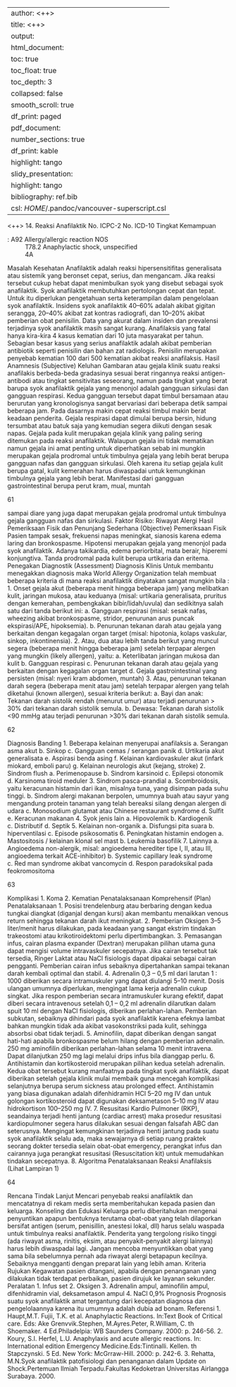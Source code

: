 
---
author: <++>
title: <++>
output:
  html_document:
    toc: true
    toc_float: true
    toc_depth: 3
    collapsed: false
    smooth_scroll: true
    df_print: paged
  pdf_document:
    number_sections: true
    df_print: kable
    highlight: tango
  slidy_presentation:
    highlight: tango
bibliography: ref.bib
csl: $HOME$/.pandoc/vancouver-superscript.csl
---

<++>
14. Reaksi Anafilaktik
No. ICPC-2
No. ICD-10
Tingkat Kemampuan

: A92 Allergy/allergic reaction NOS
: T78.2 Anaphylactic shock, unspecified
: 4A

Masalah Kesehatan
Anafilaktik adalah reaksi hipersensitifitas generalisata atau sistemik yang
beronset cepat, serius, dan mengancam. Jika reaksi tersebut cukup hebat
dapat menimbulkan syok yang disebut sebagai syok anafilaktik. Syok
anafilaktik membutuhkan pertolongan cepat dan tepat. Untuk itu diperlukan
pengetahuan serta keterampilan dalam pengelolaan syok anafilaktik.
Insidens syok anafilaktik 40–60% adalah akibat gigitan serangga, 20–40%
akibat zat kontras radiografi, dan 10–20% akibat pemberian obat penisilin.
Data yang akurat dalam insiden dan prevalensi terjadinya syok anafilaktik
masih sangat kurang. Anafilaksis yang fatal hanya kira-kira 4 kasus kematian
dari 10 juta masyarakat per tahun. Sebagian besar kasus yang serius
anafilaktik adalah akibat pemberian antibiotik seperti penisilin dan bahan zat
radiologis. Penisilin merupakan penyebab kematian 100 dari 500 kematian
akibat reaksi anafilaksis.
Hasil Anamnesis (Subjective)
Keluhan
Gambaran atau gejala klinik suatu reaksi anafilakis berbeda-beda gradasinya
sesuai berat ringannya reaksi antigen-antibodi atau tingkat sensitivitas
seseorang, namun pada tingkat yang berat barupa syok anafilaktik gejala yang
menonjol adalah gangguan sirkulasi dan gangguan respirasi. Kedua gangguan
tersebut dapat timbul bersamaan atau berurutan yang kronologisnya sangat
bervariasi dari beberapa detik sampai beberapa jam. Pada dasarnya makin
cepat reaksi timbul makin berat keadaan penderita.
Gejala respirasi dapat dimulai berupa bersin, hidung tersumbat atau batuk saja
yang kemudian segera diikuti dengan sesak napas.
Gejala pada kulit merupakan gejala klinik yang paling sering ditemukan pada
reaksi anafilaktik. Walaupun gejala ini tidak mematikan namun gejala ini amat
penting untuk diperhatikan sebab ini mungkin merupakan gejala prodromal
untuk timbulnya gejala yang lebih berat berupa gangguan nafas dan gangguan
sirkulasi. Oleh karena itu setiap gejala kulit berupa gatal, kulit kemerahan
harus diwaspadai untuk kemungkinan timbulnya gejala yang lebih berat.
Manifestasi dari gangguan gastrointestinal berupa perut kram, mual, muntah

61

sampai diare yang juga dapat merupakan gejala prodromal untuk timbulnya
gejala gangguan nafas dan sirkulasi.
Faktor Risiko:
Riwayat Alergi
Hasil Pemeriksaan Fisik dan Penunjang Sederhana (Objective)
Pemeriksaan Fisik
Pasien tampak sesak, frekuensi napas meningkat, sianosis karena edema
laring dan bronkospasme. Hipotensi merupakan gejala yang menonjol pada
syok anafilaktik. Adanya takikardia, edema periorbital, mata berair, hiperemi
konjungtiva. Tanda prodromal pada kulit berupa urtikaria dan eritema.
Penegakan Diagnostik (Assessment)
Diagnosis Klinis
Untuk membantu menegakkan diagnosis maka World Allergy Organization
telah membuat beberapa kriteria di mana reaksi anafilaktik dinyatakan sangat
mungkin bila :
1. Onset gejala akut (beberapa menit hingga beberapa jam) yang melibatkan
kulit, jaringan mukosa, atau keduanya (misal: urtikaria generalisata,
pruritus dengan kemerahan, pembengkakan bibir/lidah/uvula) dan
sedikitnya salah satu dari tanda berikut ini:
a. Gangguan respirasi (misal: sesak nafas, wheezing akibat
bronkospasme, stridor, penurunan arus puncak ekspirasi/APE,
hipoksemia).
b. Penurunan tekanan darah atau gejala yang berkaitan dengan
kegagalan organ target (misal: hipotonia, kolaps vaskular, sinkop,
inkontinensia).
2. Atau, dua atau lebih tanda berikut yang muncul segera (beberapa menit
hingga beberapa jam) setelah terpapar alergen yang mungkin (likely
allergen), yaitu:
a. Keterlibatan jaringan mukosa dan kulit
b. Gangguan respirasi
c. Penurunan tekanan darah atau gejala yang berkaitan dengan
kegagalan organ target
d. Gejala gastrointestinal yang persisten (misal: nyeri kram abdomen,
muntah)
3. Atau, penurunan tekanan darah segera (beberapa menit atau jam) setelah
terpapar alergen yang telah diketahui (known allergen), sesuai kriteria
berikut:
a. Bayi dan anak: Tekanan darah sistolik rendah (menurut umur) atau
terjadi penurunan > 30% dari tekanan darah sistolik semula.
b. Dewasa: Tekanan darah sistolik <90 mmHg atau terjadi penurunan
>30% dari tekanan darah sistolik semula.

62

Diagnosis Banding
1. Beberapa kelainan menyerupai anafilaksis
a. Serangan asma akut
b. Sinkop
c. Gangguan cemas / serangan panik
d. Urtikaria akut generalisata
e. Aspirasi benda asing
f. Kelainan kardiovaskuler akut (infark miokard, emboli paru)
g. Kelainan neurologis akut (kejang, stroke)
2. Sindrom flush
a. Perimenopause
b. Sindrom karsinoid
c. Epilepsi otonomik
d. Karsinoma tiroid meduler
3. Sindrom pasca-prandial
a. Scombroidosis, yaitu keracunan histamin dari ikan, misalnya tuna,
yang disimpan pada suhu tinggi.
b. Sindrom alergi makanan berpolen, umumnya buah atau sayur yang
mengandung protein tanaman yang telah bereaksi silang dengan
alergen di udara
c. Monosodium glutamat atau Chinese restaurant syndrome
d. Sulfit
e. Keracunan makanan
4. Syok jenis lain
a. Hipovolemik
b. Kardiogenik
c. Distributif
d. Septik
5. Kelainan non-organik
a. Disfungsi pita suara
b. hiperventilasi
c. Episode psikosomatis
6. Peningkatan histamin endogen
a. Mastositosis / kelainan klonal sel mast
b. Leukemia basofilik
7. Lainnya
a. Angioedema non-alergik, misal: angioedema herediter tipe I, II, atau III,
angioedema terkait ACE-inhibitor)
b. Systemic capillary leak syndrome
c. Red man syndrome akibat vancomycin
d. Respon paradoksikal pada feokromositoma

63

Komplikasi
1. Koma
2. Kematian
Penatalaksanaan Komprehensif (Plan)
Penatalaksanaan
1. Posisi trendelenburg atau berbaring dengan kedua tungkai diangkat
(diganjal dengan kursi) akan membantu menaikkan venous return
sehingga tekanan darah ikut meningkat.
2. Pemberian Oksigen 3–5 liter/menit harus dilakukan, pada keadaan yang
sangat ekstrim tindakan trakeostomi atau krikotiroidektomi perlu
dipertimbangkan.
3. Pemasangan infus, cairan plasma expander (Dextran) merupakan pilihan
utama guna dapat mengisi volume intravaskuler secepatnya. Jika cairan
tersebut tak tersedia, Ringer Laktat atau NaCl fisiologis dapat dipakai
sebagai cairan pengganti. Pemberian cairan infus sebaiknya
dipertahankan sampai tekanan darah kembali optimal dan stabil.
4. Adrenalin 0,3 – 0,5 ml dari larutan 1 : 1000 diberikan secara intramuskuler
yang dapat diulangi 5–10 menit. Dosis ulangan umumnya diperlukan,
mengingat lama kerja adrenalin cukup singkat. Jika respon pemberian
secara intramuskuler kurang efektif, dapat diberi secara intravenous
setelah 0,1 – 0,2 ml adrenalin dilarutkan dalam spuit 10 ml dengan NaCl
fisiologis, diberikan perlahan-lahan. Pemberian subkutan, sebaiknya
dihindari pada syok anafilaktik karena efeknya lambat bahkan mungkin
tidak ada akibat vasokonstriksi pada kulit, sehingga absorbsi obat tidak
terjadi.
5. Aminofilin, dapat diberikan dengan sangat hati-hati apabila bronkospasme
belum hilang dengan pemberian adrenalin. 250 mg aminofilin diberikan
perlahan-lahan selama 10 menit intravena. Dapat dilanjutkan 250 mg lagi
melalui drips infus bila dianggap perlu.
6. Antihistamin dan kortikosteroid merupakan pilihan kedua setelah adrenalin.
Kedua obat tersebut kurang manfaatnya pada tingkat syok anafilaktik,
dapat diberikan setelah gejala klinik mulai membaik guna mencegah
komplikasi selanjutnya berupa serum sickness atau prolonged effect.
Antihistamin yang biasa digunakan adalah difenhidramin HCl 5–20 mg IV
dan untuk golongan kortikosteroid dapat digunakan deksametason 5–10
mg IV atau hidrokortison 100–250 mg IV.
7. Resusitasi Kardio Pulmoner (RKP), seandainya terjadi henti jantung
(cardiac arrest) maka prosedur resusitasi kardiopulmoner segera harus
dilakukan sesuai dengan falsafah ABC dan seterusnya. Mengingat
kemungkinan terjadinya henti jantung pada suatu syok anafilaktik selalu
ada, maka sewajarnya di setiap ruang praktek seorang dokter tersedia
selain obat-obat emergency, perangkat infus dan cairannya juga perangkat
resusitasi (Resuscitation kit) untuk memudahkan tindakan secepatnya.
8. Algoritma Penatalaksanaan Reaksi Anafilaksis (Lihat Lampiran 1)

64

Rencana Tindak Lanjut
Mencari penyebab reaksi anafilaktik dan mencatatnya di rekam medis serta
memberitahukan kepada pasien dan keluarga.
Konseling dan Edukasi
Keluarga perlu diberitahukan mengenai penyuntikan apapun bentuknya
terutama obat-obat yang telah dilaporkan bersifat antigen (serum, penisillin,
anestesi lokal, dll) harus selalu waspada untuk timbulnya reaksi anafilaktik.
Penderita yang tergolong risiko tinggi (ada riwayat asma, rinitis, eksim, atau
penyakit-penyakit alergi lainnya) harus lebih diwaspadai lagi. Jangan mencoba
menyuntikkan obat yang sama bila sebelumnya pernah ada riwayat alergi
betapapun kecilnya. Sebaiknya mengganti dengan preparat lain yang lebih
aman.
Kriteria Rujukan
Kegawatan pasien ditangani, apabila dengan penanganan yang dilakukan
tidak terdapat perbaikan, pasien dirujuk ke layanan sekunder.
Peralatan
1. Infus set
2. Oksigen
3. Adrenalin ampul, aminofilin ampul, difenhidramin vial, deksametason
ampul
4. NaCl 0,9%
Prognosis
Prognosis suatu syok anafilaktik amat tergantung dari kecepatan diagnosa dan
pengelolaannya karena itu umumnya adalah dubia ad bonam.
Referensi
1. Haupt,M.T. Fujii, T.K. et al. Anaphylactic Reactions. In:Text Book of Critical
care. Eds: Ake Grenvvik.Stephen, M.Ayres.Peter, R.William, C.
th
Shoemaker. 4 Ed.Philadelpia: WB Saunders Company. 2000: p. 246-56.
2. Koury, S.I. Herfel, L.U. Anaphylaxis and acute allergic reactions. In:
International
edition
Emergency
Medicine.Eds:Tintinalli.
Kellen.
th
Stapczynski. 5 Ed. New York: McGrraw-Hill. 2000: p. 242-6.
3. Rehatta, M.N.Syok anafilaktik patofisiologi dan penanganan dalam Update
on Shock.Pertemuan Ilmiah Terpadu.Fakultas Kedoketran Universitas
Airlangga Surabaya. 2000.
